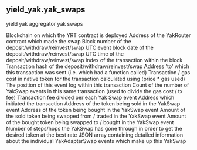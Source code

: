 ## yield_yak.yak_swaps 
yield yak aggregator yak swaps


<ParamField path="blockchain">
Blockchain on which the YRT contract is deployed
</ParamField>
<ParamField path="yak_router_address">
Address of the YakRouter contract which made the swap
</ParamField>
<ParamField path="block_number">
Block number of the deposit/withdraw/reinvest/swap
</ParamField>
<ParamField path="block_date">
UTC event block date of the deposit/withdraw/reinvest/swap
</ParamField>
<ParamField path="block_time">
UTC time of the deposit/withdraw/reinvest/swap
</ParamField>
<ParamField path="tx_index">
Index of the transaction within the block
</ParamField>
<ParamField path="tx_hash">
Transaction hash of the deposit/withdraw/reinvest/swap
</ParamField>
<ParamField path="tx_to_address">
Address &#x27;to&#x27; which this transaction was sent (i.e. which had a function called)
</ParamField>
<ParamField path="tx_fee">
Transaction / gas cost in native token for the transaction calculated using (price * gas used)
</ParamField>
<ParamField path="evt_index">
The position of this event log within this transaction
</ParamField>
<ParamField path="number_of_swaps_in_tx">
Count of the number of YakSwap events in this same transaction (used to divide the gas cost / tx fee)
</ParamField>
<ParamField path="tx_fee_per_swap">
Transaction fee divided per each Yak Swap event
</ParamField>
<ParamField path="trader_address">
Address which initiated the transaction
</ParamField>
<ParamField path="swap_token_in_address">
Address of the token being sold in the YakSwap event
</ParamField>
<ParamField path="swap_token_out_address">
Address of the token being bought in the YakSwap event
</ParamField>
<ParamField path="swap_amount_in">
Amount of the sold token being swapped from / traded in the YakSwap event
</ParamField>
<ParamField path="swap_amount_out">
Amount of the bought token being swapped to / bought in the YakSwap event
</ParamField>
<ParamField path="number_of_hops">
Number of steps/hops the YakSwap has gone through in order to get the desired token at the best rate
</ParamField>
<ParamField path="yak_adapter_swaps">
JSON array containing detailed information about the individual YakAdapterSwap events which make up this YakSwap
</ParamField>
